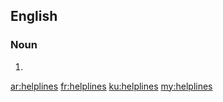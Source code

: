 ==English==

===Noun===
{{head|en|plural}}

# {{plural of|helpline|lang=en|nocat=1}}

[[ar:helplines]]
[[fr:helplines]]
[[ku:helplines]]
[[my:helplines]]